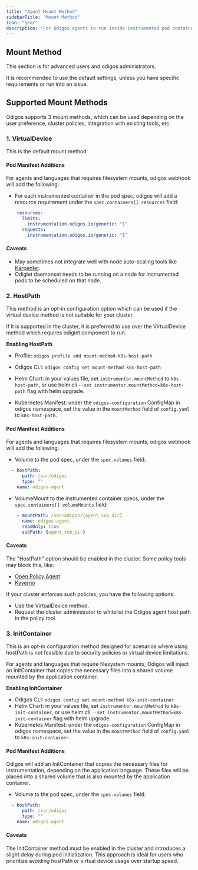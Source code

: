 ```yaml
---
title: "Agent Mount Method"
sidebarTitle: "Mount Method"
icon: "gear"
description: "For Odigos agents to run inside instrumented pod containers, certain files must be mounted into the container. In Kubernetes, these files are mounted under `/var/odigos` directory, with subdirectories for each agent. There are few mechanisms to achieve this, which are explained in this document."
---
```


## Mount Method

<Warning>
This section is for advanced users and odigos administrators.

It is recommended to use the default settings, unless you have specific requirements or run into an issue.
</Warning>

## Supported Mount Methods

Odigos supports 3 mount methods, which can be used depending on the user preference, cluster policies, integration with existing tools, etc.

### 1. VirtualDevice

<Info>
This is the default mount method
</Info>

#### Pod Manifest Additions

For agents and languages that requires filesystem mounts, odigos webhook will add the following:

- For each instrumented container in the pod spec, odigos will add a resource requirement under the `spec.containers[].resources` field:

```yaml
    resources:
      limits:
        instrumentation.odigos.io/generic: "1"
      requests:
        instrumentation.odigos.io/generic: "1"
```

#### Caveats

- May sometimes not integrate well with node auto-scaling tools like [Karpenter](https://karpenter.sh/).
- Odiglet daemonset needs to be running on a node for instrumented pods to be scheduled on that node.

### 2. HostPath

This method is an opt-in configuration option which can be used if the virtual device method is not suitable for your cluster.

If it is supported in the cluster, it is preferred to use over the VirtualDevice method which requires odiglet component to run.

**Enabling HostPath**

- Profile: `odigos profile add mount-method-k8s-host-path`

- Odigos CLI: `odigos config set mount-method k8s-host-path`

- Helm Chart: in your values file, set `instrumentor.mountMethod` to `k8s-host-path`, or use helm cli `--set instrumentor.mountMethod=k8s-host-path` flag with helm upgrade.

- Kubernetes Manifest: under the `odigos-configuration` ConfigMap in odigos namespace, set the value in the `mountMethod` field of `config.yaml` to `k8s-host-path`.

#### Pod Manifest Additions

For agents and languages that requires filesystem mounts, odigos webhook will add the following:

- Volume to the pod spec, under the `spec.volumes` field:

```yaml
  - hostPath:
      path: /var/odigos
      type: ""
    name: odigos-agent
```

- VolumeMount to the instrumented container specs, under the `spec.containers[].volumeMounts` field:

```yaml
    - mountPath: /var/odigos/{agent_sub_dir}
      name: odigos-agent
      readOnly: true
      subPath: {agent_sub_dir}
```

#### Caveats

The "HostPath" option should be enabled in the cluster. Some policy tools may block this, like:

- [Open Policy Agent](https://www.openpolicyagent.org/)
- [Kyverno](https://kyverno.io/)

If your cluster enforces such policies, you have the following options:

- Use the VirtualDevice method.
- Request the cluster administrator to whitelist the Odigos agent host path in the policy tool.


### 3. InitContainer

This is an opt-in configuration method designed for scenarios where using hostPath is not feasible due to security policies or virtual device limitations.

For agents and languages that require filesystem mounts, Odigos will inject an InitContainer that copies the necessary files into a shared volume mounted by the application container.

**Enabling InitContainer**

- Odigos CLI: `odigos config set mount-method k8s-init-container`
- Helm Chart: in your values file, set `instrumentor.mountMethod` to `k8s-init-container`, or use helm cli `--set instrumentor.mountMethod=k8s-init-container` flag with helm upgrade.
- Kubernetes Manifest: under the `odigos-configuration` ConfigMap in odigos namespace, set the value in the `mountMethod` field of `config.yaml` to `k8s-init-container`.

#### Pod Manifest Additions
Odigos will add an InitContainer that copies the necessary files for instrumentation, depending on the application language. These files will be placed into a shared volume that is also mounted by the application container.

- Volume to the pod spec, under the `spec.volumes` field:

```yaml
  - hostPath:
      path: /var/odigos
      type: ""
    name: odigos-agent
```

#### Caveats

The InitContainer method must be enabled in the cluster and introduces a slight delay during pod initialization.
This approach is ideal for users who prioritize avoiding hostPath or virtual device usage over startup speed.
